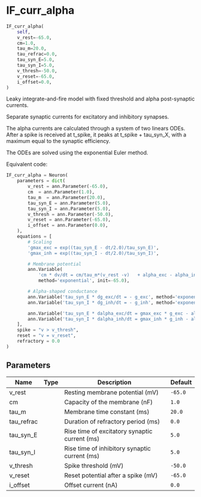 # IF_curr_alpha { #ANNarchy.models.Neurons.IF_curr_alpha }

```python
IF_curr_alpha(
    self,
    v_rest=-65.0,
    cm=1.0,
    tau_m=20.0,
    tau_refrac=0.0,
    tau_syn_E=5.0,
    tau_syn_I=5.0,
    v_thresh=-50.0,
    v_reset=-65.0,
    i_offset=0.0,
)
```

Leaky integrate-and-fire model with fixed threshold and alpha post-synaptic currents. 

Separate synaptic currents for excitatory and inhibitory synapses.

The alpha currents are calculated through a system of two linears ODEs. After a spike is received at t_spike, it peaks at t_spike + tau_syn_X, with a maximum equal to the synaptic efficiency.

The ODEs are solved using the exponential Euler method.

Equivalent code:

```python
IF_curr_alpha = Neuron(
    parameters = dict(
        v_rest = ann.Parameter(-65.0),
        cm  = ann.Parameter(1.0),
        tau_m  = ann.Parameter(20.0),
        tau_syn_E = ann.Parameter(5.0),
        tau_syn_I = ann.Parameter(5.0),
        v_thresh = ann.Parameter(-50.0),
        v_reset = ann.Parameter(-65.0),
        i_offset = ann.Parameter(0.0),
    ), 
    equations = [
        # Scaling
        'gmax_exc = exp((tau_syn_E - dt/2.0)/tau_syn_E)',
        'gmax_inh = exp((tau_syn_I - dt/2.0)/tau_syn_I)',

        # Membrane potential
        ann.Variable(
            'cm * dv/dt = cm/tau_m*(v_rest -v)   + alpha_exc - alpha_inh + i_offset',
            method='exponential', init=-65.0),

        # Alpha-shaped conductance
        ann.Variable('tau_syn_E * dg_exc/dt = - g_exc', method='exponential'),
        ann.Variable('tau_syn_I * dg_inh/dt = - g_inh', method='exponential'),

        ann.Variable('tau_syn_E * dalpha_exc/dt = gmax_exc * g_exc - alpha_exc', method='exponential'),
        ann.Variable('tau_syn_I * dalpha_inh/dt = gmax_inh * g_inh - alpha_inh', method='exponential'),
    ],
    spike = "v > v_thresh",
    reset = "v = v_reset",
    refractory = 0.0
)
```

## Parameters {.doc-section .doc-section-parameters}

| Name       | Type   | Description                                   | Default   |
|------------|--------|-----------------------------------------------|-----------|
| v_rest     |        | Resting membrane potential (mV)               | `-65.0`   |
| cm         |        | Capacity of the membrane (nF)                 | `1.0`     |
| tau_m      |        | Membrane time constant (ms)                   | `20.0`    |
| tau_refrac |        | Duration of refractory period (ms)            | `0.0`     |
| tau_syn_E  |        | Rise time of excitatory synaptic current (ms) | `5.0`     |
| tau_syn_I  |        | Rise time of inhibitory synaptic current (ms) | `5.0`     |
| v_thresh   |        | Spike threshold (mV)                          | `-50.0`   |
| v_reset    |        | Reset potential after a spike (mV)            | `-65.0`   |
| i_offset   |        | Offset current (nA)                           | `0.0`     |